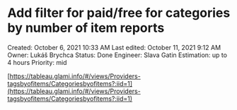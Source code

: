 # Add filter for paid/free for categories by number of item reports

Created: October 6, 2021 10:33 AM
Last edited: October 11, 2021 9:12 AM
Owner: Lukáš Brychca
Status: Done
Engineer: Slava Gatin
Estimation: up to 4 hours
Priority: mid

[https://tableau.glami.info/#/views/Providers-tagsbyofitems/Categoriesbyofitems?:iid=1](https://tableau.glami.info/#/views/Providers-tagsbyofitems/Categoriesbyofitems?:iid=1)